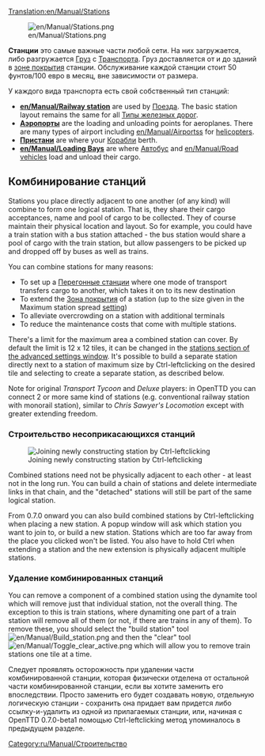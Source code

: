 [[Translation:en/Manual/Stations]]
{{ru/Перевод|en/Manual/Stations|1}}

[[File:en/Manual/Stations.png|right]]

'''Станции''' это самые важные части любой сети.  На них загружается, либо разгружается [[ru/Manual/Груз|Груз]] c [[ru/Manual/Транспорт|Транспорта]]. Груз доставляется от и до зданий в [[ru/Manual/Зона покрытия|зоне покрытия]] станции. Обслуживание каждой станции стоит 50 фунтов/100 евро в месяц, вне зависимости от размера.

У каждого вида транспорта есть свой собственный тип станций:
*'''[[en/Manual/Railway station]]''' are used by [[ru/Manual/Поезда|Поезда]].  The basic station layout remains the same for all [[ru/Manual/Base Set/Типы железных дорог|Типы железных дорог]].
*'''[[ru/Manual/Аэропорты|Аэропорты]]''' are the loading and unloading points for aeroplanes. There are many types of airport including [[en/Manual/Airports]]s for [[:Category:en/Manual/Base Set/Aircraft/Helicopters|helicopters]].
*'''[[ru/Manual/Пристани|Пристани]]''' are where your [[ru/Manual/Корабли|Корабли]] berth.
*'''[[en/Manual/Loading Bays]]''' are where [[ru/Manual/Base Set/Road Vehicles/Автобус|Автобус]] and [[en/Manual/Road vehicles]] load and unload their cargo.

==Комбинирование станций==
Stations you place directly adjacent to one another (of any kind) will combine to form one logical station.  That is, they share their cargo acceptances, name and pool of cargo to be collected.  They of course maintain their physical location and layout.   So for example, you could have a train station with a bus station attached - the bus station would share a pool of cargo with the train station, but allow passengers to be picked up and dropped off by buses as well as trains.

You can combine stations for many reasons:
*To set up a [[ru/Manual/Перегонные станции|Перегонные станции]] where one mode of transport transfers cargo to another, which takes it on to its new destination
*To extend the [[ru/Manual/Зона покрытия|Зона покрытия]] of a station (up to the size given in the Maximum station spread [[ru/Archive/Manual/Settings/Расширенные настройки|setting]])
*To alleviate overcrowding on a station with additional terminals
*To reduce the maintenance costs that come with multiple stations.

There's a limit for the maximum area a combined station can cover. By default the limit is 12 x 12 tiles, it can be changed in the [[en/Archive/Manual/Settings/Advanced Settings/Stations#max-station-spread|stations section of the advanced settings window]]. It's possible to build a separate station directly next to a station of maximum size by Ctrl-leftclicking on the desired tile and selecting to create a separate station, as described below.

Note for original ''Transport Tycoon'' and ''Deluxe'' players: in OpenTTD you can connect 2 or more same kind  of stations (e.g. conventional railway station with monorail station), similar to ''Chris Sawyer's Locomotion'' except with greater extending freedom.

===Строительство несоприкасающихся станций===
[[File:en/Manual/Join station leftclick.png|thumb|Joining newly constructing station by Ctrl-leftclicking]]

Combined stations need not be physically adjacent to each other - at least not in the long run.  You can build a chain of stations and delete intermediate links in that chain, and the "detached" stations will still be part of the same logical station.

From 0.7.0 onward you can also build combined stations by Ctrl-leftclicking when placing a new station. A popup window will ask which station you want to join to, or build a new station. Stations which are too far away from the place you clicked won't be listed. You also have to hold Ctrl when extending a station and the new extension is physically adjacent multiple stations.

===Удаление комбинированных станций===
You can remove a component of a combined station using the dynamite tool which will remove just that individual station, not the overall thing.  The exception to this is train stations, where dynamiting one part of a train station will remove all of them (or not, if there are trains in any of them).  To remove these, you should select the "build station" tool [[File:en/Manual/Build station.png]] and then the "clear" tool [[File:en/Manual/Toggle clear active.png]] which will allow you to remove train stations one tile at a time.

Следует проявлять осторожность при удалении части комбинированной станции, которая физически отделена от остальной части комбинированной станции, если вы хотите заменить его впоследствии. Просто заменить его будет создавать новую, отдельную логическую станции - сохранить она придает вам придется либо ссылку-и-удалить из одной из прилагаемых станции, или, начиная с OpenTTD 0.7.0-beta1 помощью Ctrl-leftclicking метод упоминалось в предыдущем разделе.

[[Category:ru/Manual/Строительство]]